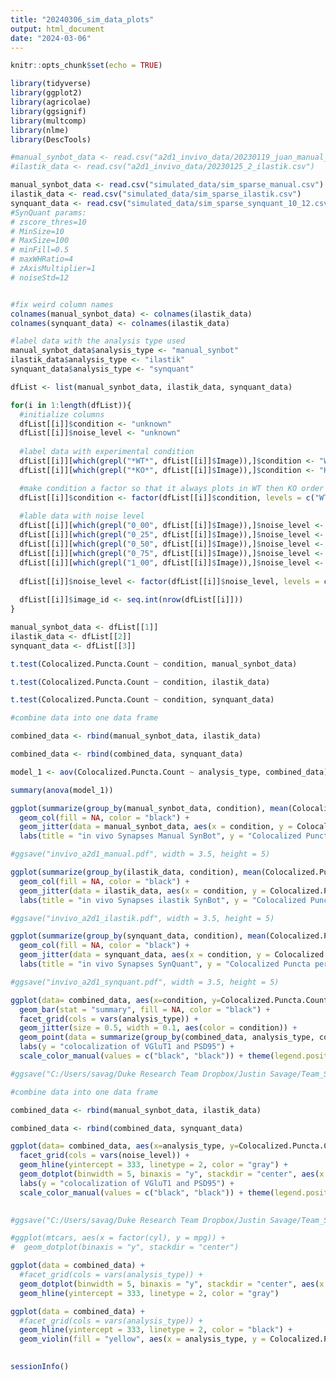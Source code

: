 ```yaml
---
title: "20240306_sim_data_plots"
output: html_document
date: "2024-03-06"
---
```


```r
knitr::opts_chunk$set(echo = TRUE)
```

```r
library(tidyverse)
library(ggplot2)
library(agricolae)
library(ggsignif)
library(multcomp)
library(nlme)
library(DescTools)
```


```r

#manual_synbot_data <- read.csv("a2d1_invivo_data/20230119_juan_manual_cleaned.csv")
#ilastik_data <- read.csv("a2d1_invivo_data/20230125_2_ilastik.csv")

manual_synbot_data <- read.csv("simulated_data/sim_sparse_manual.csv")
ilastik_data <- read.csv("simulated_data/sim_sparse_ilastik.csv")
synquant_data <- read.csv("simulated_data/sim_sparse_synquant_10_12.csv")
#SynQuant params:
# zscore_thres=10
# MinSize=10
# MaxSize=100
# minFill=0.5
# maxWHRatio=4
# zAxisMultiplier=1
# noiseStd=12



```



```r

#fix weird column names
colnames(manual_synbot_data) <- colnames(ilastik_data)
colnames(synquant_data) <- colnames(ilastik_data)

#label data with the analysis type used
manual_synbot_data$analysis_type <- "manual_synbot"
ilastik_data$analysis_type <- "ilastik"
synquant_data$analysis_type <- "synquant"

dfList <- list(manual_synbot_data, ilastik_data, synquant_data)

for(i in 1:length(dfList)){
  #initialize columns
  dfList[[i]]$condition <- "unknown"
  dfList[[i]]$noise_level <- "unknown"
  
  #label data with experimental condition
  dfList[[i]][which(grepl("*WT*", dfList[[i]]$Image)),]$condition <- "WT"
  dfList[[i]][which(grepl("*KO*", dfList[[i]]$Image)),]$condition <- "KO"

  #make condition a factor so that it always plots in WT then KO order
  dfList[[i]]$condition <- factor(dfList[[i]]$condition, levels = c("WT", "KO"))
  
  #lable data with noise level
  dfList[[i]][which(grepl("0_00", dfList[[i]]$Image)),]$noise_level <- "0.00"
  dfList[[i]][which(grepl("0_25", dfList[[i]]$Image)),]$noise_level <- "0.25"
  dfList[[i]][which(grepl("0_50", dfList[[i]]$Image)),]$noise_level <- "0.50"
  dfList[[i]][which(grepl("0_75", dfList[[i]]$Image)),]$noise_level <- "0.75"
  dfList[[i]][which(grepl("1_00", dfList[[i]]$Image)),]$noise_level <- "1.00"
  
  dfList[[i]]$noise_level <- factor(dfList[[i]]$noise_level, levels = c("0.00", "0.25", "0.50", "0.75", "1.00"))
  
  dfList[[i]]$image_id <- seq.int(nrow(dfList[[i]]))
}

manual_synbot_data <- dfList[[1]]
ilastik_data <- dfList[[2]]
synquant_data <- dfList[[3]]


```



```r

t.test(Colocalized.Puncta.Count ~ condition, manual_synbot_data)

t.test(Colocalized.Puncta.Count ~ condition, ilastik_data)

t.test(Colocalized.Puncta.Count ~ condition, synquant_data)

#combine data into one data frame

combined_data <- rbind(manual_synbot_data, ilastik_data)

combined_data <- rbind(combined_data, synquant_data)

model_1 <- aov(Colocalized.Puncta.Count ~ analysis_type, combined_data)

summary(anova(model_1))


```

```r

ggplot(summarize(group_by(manual_synbot_data, condition), mean(Colocalized.Puncta.Count)), aes(x = condition, y = `mean(Colocalized.Puncta.Count)`)) + 
  geom_col(fill = NA, color = "black") + 
  geom_jitter(data = manual_synbot_data, aes(x = condition, y = Colocalized.Puncta.Count)) +
  labs(title = "in vivo Synapses Manual SynBot", y = "Colocalized Puncta per Image") 

#ggsave("invivo_a2d1_manual.pdf", width = 3.5, height = 5)

ggplot(summarize(group_by(ilastik_data, condition), mean(Colocalized.Puncta.Count)), aes(x = condition, y = `mean(Colocalized.Puncta.Count)`)) + 
  geom_col(fill = NA, color = "black") +
  geom_jitter(data = ilastik_data, aes(x = condition, y = Colocalized.Puncta.Count)) +
  labs(title = "in vivo Synapses ilastik SynBot", y = "Colocalized Puncta per Image") 

#ggsave("invivo_a2d1_ilastik.pdf", width = 3.5, height = 5)

ggplot(summarize(group_by(synquant_data, condition), mean(Colocalized.Puncta.Count)), aes(x = condition, y = `mean(Colocalized.Puncta.Count)`)) + 
  geom_col(fill = NA, color = "black") +
  geom_jitter(data = synquant_data, aes(x = condition, y = Colocalized.Puncta.Count)) +
  labs(title = "in vivo Synapses SynQuant", y = "Colocalized Puncta per Image") 

#ggsave("invivo_a2d1_synquant.pdf", width = 3.5, height = 5)

```




```r

ggplot(data= combined_data, aes(x=condition, y=Colocalized.Puncta.Count)) + 
  geom_bar(stat = "summary", fill = NA, color = "black") +
  facet_grid(cols = vars(analysis_type)) +
  geom_jitter(size = 0.5, width = 0.1, aes(color = condition)) +
  geom_point(data = summarize(group_by(combined_data, analysis_type, condition), mean(Colocalized.Puncta.Count)), aes(x = condition, y = `mean(Colocalized.Puncta.Count)`, color = condition), size = 3, position = position_dodge2(0.5)) +
  labs(y = "colocalization of VGluT1 and PSD95") +
  scale_color_manual(values = c("black", "black")) + theme(legend.position = "none")

#ggsave("C:/Users/savag/Duke Research Team Dropbox/Justin Savage/Team_Syn_Bot/20230103_figures/figure_5_in_vivo/invivo_a2d1_faceted.pdf", width = 6.5, height = 3.5)

```

```r

#combine data into one data frame

combined_data <- rbind(manual_synbot_data, ilastik_data)

combined_data <- rbind(combined_data, synquant_data)

ggplot(data= combined_data, aes(x=analysis_type, y=Colocalized.Puncta.Count)) + 
  facet_grid(cols = vars(noise_level)) +
  geom_hline(yintercept = 333, linetype = 2, color = "gray") +
  geom_dotplot(binwidth = 5, binaxis = "y", stackdir = "center", aes(x = analysis_type, y = Colocalized.Puncta.Count)) +
  labs(y = "colocalization of VGluT1 and PSD95") +
  scale_color_manual(values = c("black", "black")) + theme(legend.position = "none") 
  

#ggsave("C:/Users/savag/Duke Research Team Dropbox/Justin Savage/Team_Syn_Bot/20230103_figures/figure_5_in_vivo/invivo_a2d1_faceted.pdf", width = 6.5, height = 3.5)

#ggplot(mtcars, aes(x = factor(cyl), y = mpg)) +
#  geom_dotplot(binaxis = "y", stackdir = "center")

ggplot(data = combined_data) + 
  #facet_grid(cols = vars(analysis_type)) +
  geom_dotplot(binwidth = 5, binaxis = "y", stackdir = "center", aes(x = analysis_type, y = Colocalized.Puncta.Count)) +
  geom_hline(yintercept = 333, linetype = 2, color = "gray")

ggplot(data = combined_data) + 
  #facet_grid(cols = vars(analysis_type)) +
  geom_hline(yintercept = 333, linetype = 2, color = "black") +
  geom_violin(fill = "yellow", aes(x = analysis_type, y = Colocalized.Puncta.Count))
  

```








```r
sessionInfo()

```



